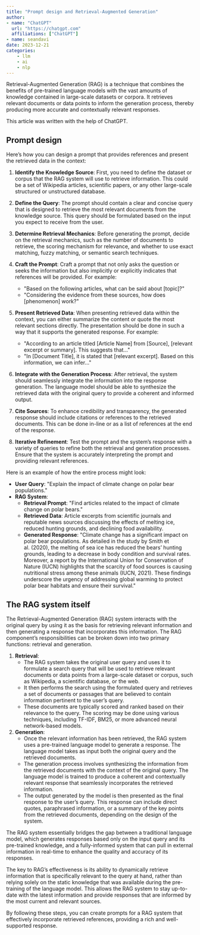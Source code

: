 ```yaml
---
title: "Prompt design and Retrieval-Augmented Generation"
author:
- name: "ChatGPT"
  url: "https://chatgpt.com"
  affiliations: ["ChatGPT"]
- name: seandavi
date: 2023-12-21
categories:
    - llm
    - ai
    - nlp
---
```


Retrieval-Augmented Generation (RAG) is a technique that combines the benefits of pre-trained language models with the vast amounts of knowledge contained in large-scale datasets or corpora. It retrieves relevant documents or data points to inform the generation process, thereby producing more accurate and contextually relevant responses.

This article was written with the help of ChatGPT. 

## Prompt design

Here's how you can design a prompt that provides references and present the retrieved data in the context:

1. **Identify the Knowledge Source**:
   First, you need to define the dataset or corpus that the RAG system will use to retrieve information. This could be a set of Wikipedia articles, scientific papers, or any other large-scale structured or unstructured database.

2. **Define the Query**:
   The prompt should contain a clear and concise query that is designed to retrieve the most relevant documents from the knowledge source. This query should be formulated based on the input you expect to receive from the user.

3. **Determine Retrieval Mechanics**:
   Before generating the prompt, decide on the retrieval mechanics, such as the number of documents to retrieve, the scoring mechanism for relevance, and whether to use exact matching, fuzzy matching, or semantic search techniques.

4. **Craft the Prompt**:
   Craft a prompt that not only asks the question or seeks the information but also implicitly or explicitly indicates that references will be provided. For example:
   - \"Based on the following articles, what can be said about [topic]?\"
   - \"Considering the evidence from these sources, how does [phenomenon] work?\"

5. **Present Retrieved Data**:
   When presenting retrieved data within the context, you can either summarize the content or quote the most relevant sections directly. The presentation should be done in such a way that it supports the generated response. For example:
   - \"According to an article titled [Article Name] from [Source], [relevant excerpt or summary]. This suggests that...\"
   - \"In [Document Title], it is stated that [relevant excerpt]. Based on this information, we can infer...\"

6. **Integrate with the Generation Process**:
   After retrieval, the system should seamlessly integrate the information into the response generation. The language model should be able to synthesize the retrieved data with the original query to provide a coherent and informed output.

7. **Cite Sources**:
   To enhance credibility and transparency, the generated response should include citations or references to the retrieved documents. This can be done in-line or as a list of references at the end of the response.

8. **Iterative Refinement**:
   Test the prompt and the system's response with a variety of queries to refine both the retrieval and generation processes. Ensure that the system is accurately interpreting the prompt and providing relevant references.

Here is an example of how the entire process might look:

- **User Query**: \"Explain the impact of climate change on polar bear populations.\"
- **RAG System**:
  - **Retrieval Prompt**: \"Find articles related to the impact of climate change on polar bears.\"
  - **Retrieved Data**: Article excerpts from scientific journals and reputable news sources discussing the effects of melting ice, reduced hunting grounds, and declining food availability.
  - **Generated Response**:
    \"Climate change has a significant impact on polar bear populations. As detailed in the study by Smith et al. (2020), the melting of sea ice has reduced the bears' hunting grounds, leading to a decrease in body condition and survival rates. Moreover, a report by the International Union for Conservation of Nature (IUCN) highlights that the scarcity of food sources is causing nutritional stress among these animals (IUCN, 2021). These findings underscore the urgency of addressing global warming to protect polar bear habitats and ensure their survival.\"


## The RAG system itself

The Retrieval-Augmented Generation (RAG) system interacts with the original query by using it as the basis for retrieving relevant information and then generating a response that incorporates this information. The RAG component's responsibilities can be broken down into two primary functions: retrieval and generation.

1. **Retrieval**:
   - The RAG system takes the original user query and uses it to formulate a search query that will be used to retrieve relevant documents or data points from a large-scale dataset or corpus, such as Wikipedia, a scientific database, or the web.
   - It then performs the search using the formulated query and retrieves a set of documents or passages that are believed to contain information pertinent to the user's query.
   - These documents are typically scored and ranked based on their relevance to the query. The scoring may be done using various techniques, including TF-IDF, BM25, or more advanced neural network-based models.

2. **Generation**:
   - Once the relevant information has been retrieved, the RAG system uses a pre-trained language model to generate a response. The language model takes as input both the original query and the retrieved documents.
   - The generation process involves synthesizing the information from the retrieved documents with the context of the original query. The language model is trained to produce a coherent and contextually relevant response that seamlessly incorporates the retrieved information.
   - The output generated by the model is then presented as the final response to the user's query. This response can include direct quotes, paraphrased information, or a summary of the key points from the retrieved documents, depending on the design of the system.

The RAG system essentially bridges the gap between a traditional language model, which generates responses based only on the input query and its pre-trained knowledge, and a fully-informed system that can pull in external information in real-time to enhance the quality and accuracy of its responses.

The key to RAG's effectiveness is its ability to dynamically retrieve information that is specifically relevant to the query at hand, rather than relying solely on the static knowledge that was available during the pre-training of the language model. This allows the RAG system to stay up-to-date with the latest information and provide responses that are informed by the most current and relevant sources.

By following these steps, you can create prompts for a RAG system that effectively incorporate retrieved references, providing a rich and well-supported response.